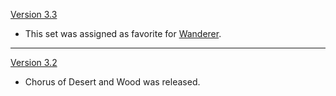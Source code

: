 {{Change History/Header}}
[[Version 3.3]]
* This set was assigned as favorite for [[Wanderer]].
----
[[Version 3.2]]
* Chorus of Desert and Wood was released.